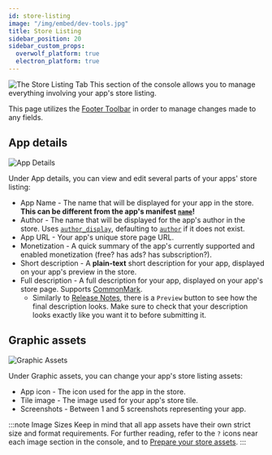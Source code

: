 ```yaml
---
id: store-listing
image: "/img/embed/dev-tools.jpg"
title: Store Listing
sidebar_position: 20
sidebar_custom_props:
  overwolf_platform: true
  electron_platform: true
---
```


![The Store Listing Tab](/assets/tools/developers-console/all-applications/store-listing/index.jpg)
This section of the console allows you to manage everything involving your app's store listing.

This page utilizes the [Footer Toolbar](../#the-footer-toolbar) in order to manage changes made to any fields.

## App details

![App Details](/assets/tools/developers-console/all-applications/store-listing/app-details.jpg)

Under App details, you can view and edit several parts of your apps' store listing:
- App Name - The name that will be displayed for your app in the store. **This can be different from the app's manifest [`name`](/api/manifest#meta-name)!**
- Author - The name that will be displayed for the app's author in the store. Uses [`author_display`](/api/manifest#meta-author-display), defaulting to [`author`](/api/manifest#meta-author) if it does not exist.
- App URL - Your app's unique store page URL.
- Monetization - A quick summary of the app's currently supported and enabled monetization (free? has ads? has subscription?).
- Short description - A **plain-text** short description for your app, displayed on your app's preview in the store.
- Full description - A full description for your app, displayed on your app's store page. Supports [CommonMark](https://commonmark.org/).
  - Similarly to [Release Notes](release-management#edit-release-notes), there is a `Preview` button to see how the final description looks.
  Make sure to check that your description looks exactly like you want it to before submitting it.


## Graphic assets

![Graphic Assets](/assets/tools/developers-console/all-applications/store-listing/graphic-assets.jpg)

Under Graphic assets, you can change your app's store listing assets:
- App icon - The icon used for the app in the store.
- Tile image - The image used for your app's store tile.
- Screenshots - Between 1 and 5 screenshots representing your app.

:::note Image Sizes
Keep in mind that all app assets have their own strict size and format requirements. For further reading, refer to the
`?` icons near each image section in the console, and to [Prepare your store assets](/start/submit-your-app#prepare-your-store-assets).
:::